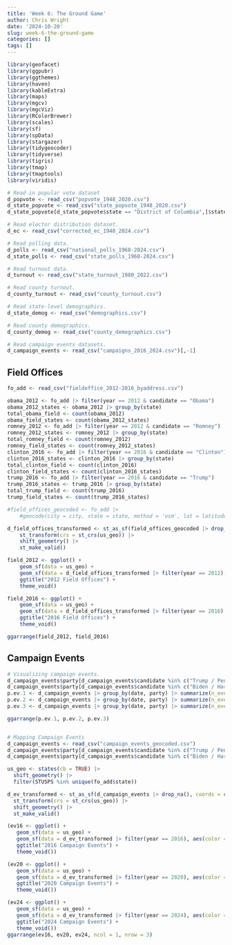 ```yaml
---
title: 'Week 6: The Ground Game'
author: Chris Wright
date: '2024-10-20'
slug: week-6-the-ground-game
categories: []
tags: []
---
```




```r
library(geofacet)
library(ggpubr)
library(ggthemes)
library(haven)
library(kableExtra)
library(maps)
library(mgcv)
library(mgcViz)
library(RColorBrewer)
library(scales)
library(sf)
library(spData)
library(stargazer)
library(tidygeocoder)
library(tidyverse)
library(tigris)
library(tmap)
library(tmaptools)
library(viridis)

# Read in popular vote dataset
d_popvote <- read_csv("popvote_1948_2020.csv")
d_state_popvote <- read_csv("state_popvote_1948_2020.csv")
d_state_popvote[d_state_popvote$state == "District of Columbia",]$state <- "District Of Columbia"

# Read elector distribution dataset. 
d_ec <- read_csv("corrected_ec_1948_2024.csv")

# Read polling data. 
d_polls <- read_csv("national_polls_1968-2024.csv")
d_state_polls <- read_csv("state_polls_1968-2024.csv")

# Read turnout data. 
d_turnout <- read_csv("state_turnout_1980_2022.csv")

# Read county turnout. 
d_county_turnout <- read_csv("county_turnout.csv")

# Read state-level demographics.
d_state_demog <- read_csv("demographics.csv")

# Read county demographics. 
d_county_demog <- read_csv("county_demographics.csv")

# Read campaign events datasets. 
d_campaign_events <- read_csv("campaigns_2016_2024.csv")[,-1]
```

## Field Offices

```r
fo_add <- read_csv("fieldoffice_2012-2016_byaddress.csv")

obama_2012 <- fo_add |> filter(year == 2012 & candidate == "Obama")
obama_2012_states <- obama_2012 |> group_by(state)
total_obama_field <- count(obama_2012)
obama_field_states <- count(obama_2012_states)
romney_2012 <- fo_add |> filter(year == 2012 & candidate == "Romney")
romney_2012_states <- romney_2012 |> group_by(state)
total_romney_field <- count(romney_2012)
romney_field_states <- count(romney_2012_states)
clinton_2016 <- fo_add |> filter(year == 2016 & candidate == "Clinton")
clinton_2016_states <- clinton_2016 |> group_by(state)
total_clinton_field <- count(clinton_2016)
clinton_field_states <- count(clinton_2016_states)
trump_2016 <- fo_add |> filter(year == 2016 & candidate == "Trump")
trump_2016_states <- trump_2016 |> group_by(state)
total_trump_field <- count(trump_2016)
trump_field_states <- count(trump_2016_states)

#field_offices_geocoded <- fo_add |> 
    #geocode(city = city, state = state, method = 'osm', lat = latitude , long = longitude)

d_field_offices_transformed <- st_as_sf(field_offices_geocoded |> drop_na(), coords = c("longitude...10", "latitude...9"), crs = 4326) |>
    st_transform(crs = st_crs(us_geo)) |>
    shift_geometry() |> 
    st_make_valid()

field_2012 <- ggplot() +
    geom_sf(data = us_geo) + 
    geom_sf(data = d_field_offices_transformed |> filter(year == 2012), aes(color = party), size = 3, alpha = 0.75, pch = 3) +
    ggtitle("2012 Field Offices") +
    theme_void()

field_2016 <- ggplot() +
    geom_sf(data = us_geo) + 
    geom_sf(data = d_field_offices_transformed |> filter(year == 2016), aes(color = party), size = 3, alpha = 0.75, pch = 3) +
    ggtitle("2016 Field Offices") +
    theme_void()

ggarrange(field_2012, field_2016)

```


## Campaign Events

```r
# Visualizing campaign events. 
d_campaign_events$party[d_campaign_events$candidate %in% c("Trump / Pence", "Trump", "Pence", "Trump/Pence", "Vance")] <- "REP"
d_campaign_events$party[d_campaign_events$candidate %in% c("Biden / Harris", "Biden", "Harris", "Biden/Harris", "Walz", "Kaine", "Clinton", "Clinton / Kaine")] <- "DEM"
p.ev.1 <- d_campaign_events |> group_by(date, party) |> summarize(n_events = n(), year) |> filter(year == 2016) |> ggplot(aes(x = date, y = n_events, color = party)) + geom_point() + geom_smooth() + ggtitle("2016") + theme_bw()
p.ev.2 <- d_campaign_events |> group_by(date, party) |> summarize(n_events = n(), year) |> filter(year == 2020) |> ggplot(aes(x = date, y = n_events, color = party)) + geom_point() + geom_smooth() + ggtitle("2020") +  theme_bw()
p.ev.3 <- d_campaign_events |> group_by(date, party) |> summarize(n_events = n(), year) |> filter(year == 2024) |> ggplot(aes(x = date, y = n_events, color = party)) + geom_point() + geom_smooth() + ggtitle("2024") + theme_bw()

ggarrange(p.ev.1, p.ev.2, p.ev.3)


# Mapping Campaign Events
d_campaign_events <- read_csv("campaign_events_geocoded.csv")
d_campaign_events$party[d_campaign_events$candidate %in% c("Trump / Pence", "Trump", "Pence", "Trump/Pence", "Vance")] <- "REP"
d_campaign_events$party[d_campaign_events$candidate %in% c("Biden / Harris", "Biden", "Harris", "Biden/Harris", "Walz", "Kaine", "Clinton", "Clinton / Kaine")] <- "DEM"

us_geo <- states(cb = TRUE) |> 
  shift_geometry() |> 
  filter(STUSPS %in% unique(fo_add$state))

d_ev_transformed <- st_as_sf(d_campaign_events |> drop_na(), coords = c("longitude", "latitude"), crs = 4326) |>
  st_transform(crs = st_crs(us_geo)) |>
  shift_geometry() |> 
  st_make_valid()

(ev16 <- ggplot() +
   geom_sf(data = us_geo) + 
   geom_sf(data = d_ev_transformed |> filter(year == 2016), aes(color = party), size = 3, alpha = 0.75, pch = 3) +
   ggtitle("2016 Campaign Events") +
   theme_void())

(ev20 <- ggplot() +
   geom_sf(data = us_geo) + 
   geom_sf(data = d_ev_transformed |> filter(year == 2020), aes(color = party), size = 3, alpha = 0.75, pch = 3) +
   ggtitle("2020 Campaign Events") +
   theme_void())

(ev24 <- ggplot() +
   geom_sf(data = us_geo) + 
   geom_sf(data = d_ev_transformed |> filter(year == 2024), aes(color = party), size = 3, alpha = 0.75, pch = 3) +
   ggtitle("2024 Campaign Events") +
   theme_void())
ggarrange(ev16, ev20, ev24, ncol = 1, nrow = 3)
```





